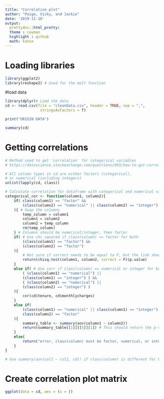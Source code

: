 ```yaml
---
title: "Correlation plot"
author: "Paige, Vicky, and Jackie"
date: '2019-11-10'
output: 
  prettydoc::html_pretty:
  theme : cayman
  highlight : github
  math: katex
---
```


# Loading libraries
```r
library(ggplot2)
library(reshape2) # Used for the melt function
```

#load data

```r
library(dplyr)# Load the data
cd <- read.csv(file = "cleanData.csv", header = TRUE, sep = ",", 
                stringsAsFactors = T)

print("ORIGIN DATA")

summary(cd)
```

# Getting correlations
```r
# Method used to get 'correlation' for categorical variables
# https://datascience.stackexchange.com/questions/893/how-to-get-correlation-between-two-categorical-variable-and-a-categorical-variab#898

# All column types in cd are either factors (categorical), 
# or numerical (including integers)
unlist(lapply(cd, class))

# Calculate correlation for dataframe with categorical and numerical variables
categorical_cor <- function(column1, column2){
    if( class(column1) == "factor" &&
        (class(column2) == "numerical" || class(column2) == "integer")
    ){ # Swap the columns
        temp_column = column1
        column1 = column2
        column2 = temp_column
        rm(temp_column)
    } # Columns should be numerical/integer, then factor
    if( # Use chi squared if class(column) == factor for both
        (class(column1) == "factor") &&
        (class(column2) == "factor")
    ){
        # Not sure if correct needs to be equal to F, but the link shows it
        return(chisq.test(column1, column2, correct = F)$p.value)
    }
    else if( # Use corr if class(column) == numerical or integer for both
        ( (class(column1) == "numerical") ||
        (class(column1) == "integer") ) &&
        ( (class(column2) == "numerical") ||
        (class(column2) == "integer") )
    ){
        cor(cd$tenure, cd$monthlycharges)
    }
    else if(
        (class(column1) == "numerical" || class(column1) == "integer") &&
        class(column2) == "factor"
    ){
        summary_table <- summary(aov(column1 ~ column2))
        return(summary_table[[1]][[5]][1]) # This should return the p-value
    }
    else{
        return("error, class(column) must be factor, numerical, or integer")
    }
}

# Use summary(aov(col1 ~ col2, cd)) if class(column) is different for both
```

# Create correlation plot matrix
```r
ggplot(data = cd, aes = (x = ))
```




